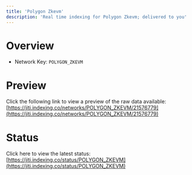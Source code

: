 ```yaml
---
title: 'Polygon Zkevm'
description: 'Real time indexing for Polygon Zkevm; delivered to you'
---
```


# Overview
- Network Key: `POLYGON_ZKEVM`

# Preview
Click the following link to view a preview of the raw data available: [https://jiti.indexing.co/networks/POLYGON_ZKEVM/21576779](https://jiti.indexing.co/networks/POLYGON_ZKEVM/21576779)

# Status
Click here to view the latest status: [https://jiti.indexing.co/status/POLYGON_ZKEVM](https://jiti.indexing.co/status/POLYGON_ZKEVM)
